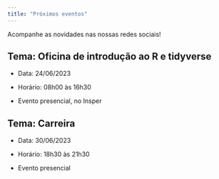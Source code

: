 ```yaml
---
title: "Próximos eventos"  
---
```


Acompanhe as novidades nas nossas redes sociais!

## Tema: Oficina de introdução ao R e tidyverse

- Data: 24/06/2023

- Horário: 08h00 às 16h30

- Evento presencial, no Insper



## Tema: Carreira 

- Data: 30/06/2023

- Horário: 18h30 às 21h30

- Evento presencial


